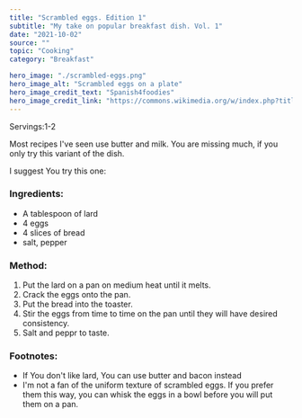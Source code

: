 ---
title: "Scrambled eggs. Edition 1"
subtitle: "My take on popular breakfast dish. Vol. 1" 
date: "2021-10-02"
source: ""
topic: "Cooking"
category: "Breakfast"

hero_image: "./scrambled-eggs.png"
hero_image_alt: "Scrambled eggs on a plate"
hero_image_credit_text: "Spanish4foodies"
hero_image_credit_link: "https://commons.wikimedia.org/w/index.php?title=User:Spanish4foodies&action=edit&redlink=1"
---
Servings:1-2

Most recipes I've seen use butter and milk. You are 
missing much, if you only try this variant of the dish.

I suggest You try this one:

### Ingredients:

- A tablespoon of lard
- 4 eggs
- 4 slices of bread 
- salt, pepper

### Method:
1. Put the lard on a pan on medium heat until it melts.
2. Crack the eggs onto the pan.
3. Put the bread into the toaster.
4. Stir the eggs from time to time on the pan until they will
have desired consistency.
5. Salt and peppr to taste.

### Footnotes:

- If You don't like lard, You can use butter and bacon instead
- I'm not a fan of the uniform texture of scrambled eggs. If you 
prefer them this way, you can whisk the eggs in a bowl before
you will put them on a pan.
